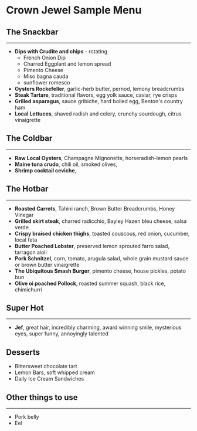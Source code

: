 # Crown Jewel Sample Menu

## The Snackbar

---

- **Dips with Crudite and chips** - rotating
  - French Onion Dip
  - Charred Eggplant and lemon spread
  - Pimento Cheese
  - Miso bagna cauda
  - sunflower romesco
- **Oysters Rockefeller**, garlic-herb butter, pernod, lemony breadcrumbs
- **Steak Tartare**, traditional flavors, egg yolk sauce, caviar, rye crisps
- **Grilled asparagus**, sauce gribiche, hard boiled egg, Benton's country ham
- **Local Lettuces**, shaved radish and celery, crunchy sourdough, citrus vinaigrette

## The Coldbar

---

- **Raw Local Oysters**, Champagne Mignonette, horseradish-lemon pearls
- **Maine tuna crudo**, chili oil, smoked olives,
- **Shrimp cocktail ceviche**,

## The Hotbar

---

- **Roasted Carrots**, Tahini ranch, Brown Butter Breadcrumbs, Honey Vinegar
- **Grilled skirt steak**, charred radicchio, Bayley Hazen bleu cheese, salsa verde
- **Crispy braised chicken thighs**, toasted couscous, red onion, cucumber, local feta
- **Butter Poached Lobster**, preserved lemon sprouted farro salad, tarragon aioli
- **Pork Schnitzel**, corn, tomato, arugula salad, whole grain mustard sauce or brown butter vinaigrette
- **The Ubiquitous Smash Burger**, pimento cheese, house pickles, potato bun
- **Olive oi poached Pollock**, roasted summer squash, black rice, chimichurri

## Super Hot

---

- **Jef**, great hair, incredibly charming, award winning smile, mysterious eyes, super funny, annoyingly talented

## Desserts

- Bittersweet chocolate tart
- Lemon Bars, soft whipped cream
- Daily Ice Cream Sandwiches

## Other things to use

---

- Pork belly
- Eel

